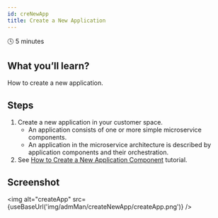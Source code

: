 ```yaml
---
id: creNewApp
title: Create a New Application
---
```



🕓 5 minutes

## What you’ll learn?

How to create a new application. 

## Steps

1. Create a new application in your customer space.
    - An application consists of one or more simple microservice components. 
    - An application in the microservice architecture is described by application components and their orchestration.
2. See [How to Create a New Application Component](https://vitsestak.github.io/code_now/docs/admMan/creNewCom/) tutorial.

## Screenshot

<img alt="createApp" src={useBaseUrl('img/admMan/createNewApp/createApp.png')} />